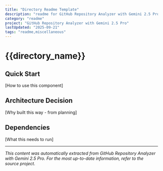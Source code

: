 ```yaml
---
title: "Directory Readme Template"
description: "readme for GitHub Repository Analyzer with Gemini 2.5 Pro"
category: "readme"
project: "GitHub Repository Analyzer with Gemini 2.5 Pro"
lastUpdated: "2025-09-21"
tags: "readme,miscellaneous"
---
```


# {{directory_name}}

## Quick Start
[How to use this component]

## Architecture Decision
[Why built this way - from planning]

## Dependencies
[What this needs to run]


---
*This content was automatically extracted from GitHub Repository Analyzer with Gemini 2.5 Pro. For the most up-to-date information, refer to the source project.*

